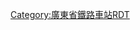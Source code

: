 <noinclude>{{BS-map
|title=惠州西站站区配线图
|map=</noinclude>
\\CONTg\CONTg\\\\\~~[[京九铁路]]往[[北京西站|北京西]]、[[广梅汕铁路]]往[[汕头站|汕头]]、[[梅州站|梅州]]
\\STRg\STRf\\\\\
\\STR\STR2\STRc3\\\\
\\STR\STRc1\STR+4\\\\
\STRc2\STR3\STRc2\ABZ23\STRc3\\\
\STR+1\STRc4\STR+1\STRc14\STR+4\\\
\STR\STRc2\STR3\\STR\\\
\STR\STR+1\STRc4\\STR\\\
\ABZg2\STRc3!~STR\\\BS2l\BS2c3\\
\STR!~STRc1\ABZg+4\\\BS2c1\BS2+r\\
\STR\ABZg2\STRc3\\\STR\\
\STR\STR!~STRc1\STR+4\\\STR\\
STRc2\STR3\STR\BS2l\BS2c3\\STR\\
STR+1\STRc4!~BS2c2\BS2r\BS2+l\BS2+r\\STR\\
STR\BS2+l\BS2+r\STR\STR2\STRc3\STR\\
STR\STR\STR\STR\STRc1\STR+4\STR\\
STR\STR\STR\STR\\SHI1r!~STR\STR\\
STR\STR\STR\STR\SHI1c2\vSHI1r-!~STR\STR\\
STR\STR\STR\STR\v-SHI1+l\SHI1c4!~ABZg2\ABZg3\\
STR\STR\STR\STR\SHI1+l\ABZg+1\ABZg+4\\
STR\STR\STR\STR\STR\STR\ABZg2\STRc3\
STR\STR\STR\STR\STR\STR\STR!~STRc1\STR+4\
STR\STR\STR\STR\STR\STR\STR\STR\
STR\STR\STR\STR\eSTR+BSl\eSTR+BSr\STR\eSTR+BSl\
STR\STR\STR\STR\eSTR+BSl\eSTR+BSr\STR\eSTR+BSl\~~岛式站台（左）
STR\STR\STR\STR\eSTR+BSl\eSTR+BSr\STR\eSTR+BSl\~~侧式站台（右）
STR\STR\STR\STR\eSTR+BSl\eSTR+BSr\STR\eSTR+BSl\
RP4w!~hSTRae(r)\STR\STR\STR\eSTR+BSl\eSTR+BSr\STR\RP4e!~hSTRae(l)\~~[[永联路]]
STR2\STRc3!~STR2\STRc3!~STR\STR\eSTR+BSl\eSTR+BSr\STR\STR\
STRc1\STR2+4!~STRc1\STRc3!~ABZ2+4g\STRc3!~STR\eSTR+BSl\eSTR+BSr\STR\STR\
\STRc1\STR+4!~STRc1\ABZg+4\eSTR+BSl\eSTR+BSr\STR\STR\
\\STR2\STRc3!~STR2\STRc3!~STR2\STRc3!~STR\STR\STR\
\\STRc1\STR+4!~STRc1\STR+4!~STRc1\ABZg+4\STR\STR\
\\\STR\STR\STR\STR!~STRc2\STR3\
\\\STR\STR!~STRc2\ABZg3\ABZg+1\STRc4\
\\\STR\ABZg+1\STRc4!~STR\STR\\
\\\STR\STR\STR\STR\\
\\\STR!~STRc2\ABZg3\STR\STR\\
\\\ABZg+1\STRc4!~STR\STR\STR\\
\\\STR\ABZg2\ABZg3\STR\\
\\\STR\ABZg+1\ABZg+4\STR\\
\\\STR\STR\STR2\STRc3!~STR\\
\\\STR\STR\STRc1\ABZg+4\\
\\\STR\STR\\STR\\
\\\LSTR\LSTR\\LSTR\\
\\\STR\STRl\STRq\KRZo\tSTRaq\tCONTfq~~[[惠大铁路]]往惠州港
\\\\STR2\STRc3\STRc2\STR3\\\
\\\STRc1\STR2+4\STRc3!~STR2+1\STRc34\\
\\\\STRc1\STR2+4!~STRc1\STRc3!~STRl+4\STRfq\CONTfq~~[[京九铁路]]往[[常平站|常平]]、[[广梅汕铁路]]往[[广州东站|广州东]]
\\\\\STRc1\STRl+4\STRgq\CONTfq
<noinclude>}}

{{Rdt intro|[[惠州西站]]}}
[[Category:廣東省鐵路車站RDT]]
</noinclude>